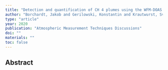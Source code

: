 ```yaml
---
title: "Detection and quantification of CH 4 plumes using the WFM-DOAS retrieval on AVIRIS-NG hyperspectral data"
author: "Borchardt, Jakob and Gerilowski, Konstantin and Krautwurst, Sven and Bovensmann, Heinrich and Thorpe, Andrew Kenji and Thompson, David Ray and Frankenberg, Christian and Miller, Charles E and Duren, Riley M and Burrows, John Philip"
type: "article"
year: 2020
publication: "Atmospheric Measurement Techniques Discussions"
doi: ""
materials: ""
toc: false
---
```


## Abstract

